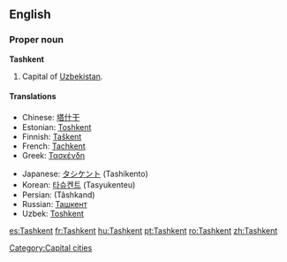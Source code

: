 {{wikipedia}}
==English==

===Proper noun===
'''Tashkent'''

# Capital of [[Uzbekistan]].

====Translations====
{{top}}
* Chinese: [[塔什干]]
* Estonian: [[Toshkent]]
* Finnish: [[Taškent]]
* French: [[Tachkent]]
* Greek: [[Τασκένδη]]
{{mid}}
* Japanese: [[タシケント]] (Tashikento)
* Korean: [[타슈켄트]] (Tasyukenteu)
* Persian: {{fa-Arab|[[تاشکند]]}} (Tâshkand)
* Russian: [[Ташкент]]
* Uzbek: [[Toshkent]]
{{bottom}}

[[Category:Capital cities]]

[[es:Tashkent]]
[[fr:Tashkent]]
[[hu:Tashkent]]
[[pt:Tashkent]]
[[ro:Tashkent]]
[[zh:Tashkent]]